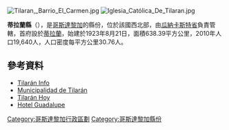 {{Coord|10|28|18|N|84|57|55|W|display=title}}

[[Image:Tilaran,_Barrio_El_Carmen.jpg|right]]
[[Image:Iglesia_Católica_De_Tilaran.jpg|right]]

'''蒂拉蘭縣'''（{{lang-es|Cantón de Tilarán}}），是[[哥斯達黎加|哥斯達黎加]]的縣份，位於該國西北部，由[[瓜納卡斯特省|瓜納卡斯特省]]負責管轄，首府設於[[蒂拉蘭區|蒂拉蘭]]，始建於1923年8月21日，面積638.39平方公里，2010年人口19,640人，人口密度每平方公里30.76人。

==參考資料==
* [https://web.archive.org/web/20150214160142/http://tilaran.info/ Tilarán Info]
* [https://web.archive.org/web/20140517184856/http://munitila.com/ Municipalidad de Tilarán]
* [https://web.archive.org/web/20161123183345/http://tilaran.net/ Tilarán Hoy]
* [http://www.hotelguadalupe.co.cr/ Hotel Guadalupe]

{{哥斯達黎加省份}}
[[Category:哥斯達黎加行政區劃|Category:哥斯達黎加行政區劃]]
[[Category:哥斯達黎加縣份|Category:哥斯達黎加縣份]]